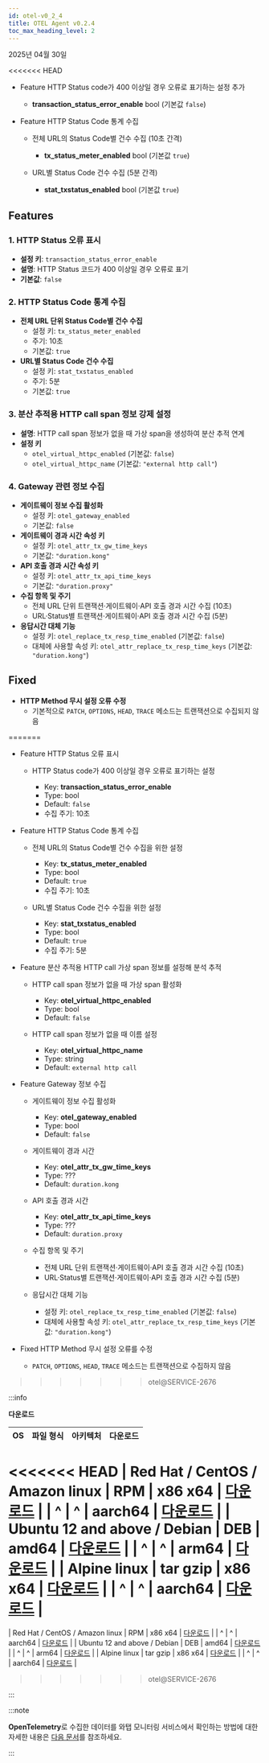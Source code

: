 ```yaml
---
id: otel-v0_2_4
title: OTEL Agent v0.2.4
toc_max_heading_level: 2
---
```


2025년 04월 30일

<<<<<<< HEAD
* <Status priority='1'>Feature</Status> HTTP Status code가 400 이상일 경우 오류로 표기하는 설정 추가

  * **transaction_status_error_enable** <span class='type'>bool</span> (기본값 `false`)

* <Status priority='1'>Feature</Status> HTTP Status Code 통계 수집

  * 전체 URL의 Status Code별 건수 수집 (10초 간격)

    * **tx_status_meter_enabled** <span class='type'>bool</span> (기본값 `true`)

  * URL별 Status Code 건수 수집 (5분 간격)

    * **stat_txstatus_enabled** <span class='type'>bool</span> (기본값 `true`)


## Features

### 1. HTTP Status 오류 표시
- **설정 키**: `transaction_status_error_enable`  
- **설명**: HTTP Status 코드가 400 이상일 경우 오류로 표기  
- **기본값**: `false`

### 2. HTTP Status Code 통계 수집
- **전체 URL 단위 Status Code별 건수 수집**  
  - 설정 키: `tx_status_meter_enabled`  
  - 주기: 10초  
  - 기본값: `true`
- **URL별 Status Code 건수 수집**  
  - 설정 키: `stat_txstatus_enabled`  
  - 주기: 5분  
  - 기본값: `true`

### 3. 분산 추적용 HTTP call span 정보 강제 설정
- **설명**: HTTP call span 정보가 없을 때 가상 span을 생성하여 분산 추적 연계  
- **설정 키**  
  - `otel_virtual_httpc_enabled` (기본값: `false`)  
  - `otel_virtual_httpc_name` (기본값: `"external http call"`)

### 4. Gateway 관련 정보 수집
- **게이트웨이 정보 수집 활성화**  
  - 설정 키: `otel_gateway_enabled`  
  - 기본값: `false`
- **게이트웨이 경과 시간 속성 키**  
  - 설정 키: `otel_attr_tx_gw_time_keys`  
  - 기본값: `"duration.kong"`
- **API 호출 경과 시간 속성 키**  
  - 설정 키: `otel_attr_tx_api_time_keys`  
  - 기본값: `"duration.proxy"`
- **수집 항목 및 주기**  
  - 전체 URL 단위 트랜잭션·게이트웨이·API 호출 경과 시간 수집 (10초)  
  - URL·Status별 트랜잭션·게이트웨이·API 호출 경과 시간 수집 (5분)
- **응답시간 대체 기능**  
  - 설정 키: `otel_replace_tx_resp_time_enabled` (기본값: `false`)  
  - 대체에 사용할 속성 키: `otel_attr_replace_tx_resp_time_keys` (기본값: `"duration.kong"`)

## Fixed

- **HTTP Method 무시 설정 오류 수정**  
  - 기본적으로 `PATCH`, `OPTIONS`, `HEAD`, `TRACE` 메소드는 트랜잭션으로 수집되지 않음

=======
* <Status priority='1'>Feature</Status> HTTP Status 오류 표시

  * HTTP Status code가 400 이상일 경우 오류로 표기하는 설정

    * Key: **transaction_status_error_enable** 
    * Type: <span class='type'>bool</span> 
    * Default: `false`
    * 수집 주기: 10초

* <Status priority='1'>Feature</Status> HTTP Status Code 통계 수집

  * 전체 URL의 Status Code별 건수 수집을 위한 설정

    * Key: **tx_status_meter_enabled** 
    * Type: <span class='type'>bool</span> 
    * Default: `true`
    * 수집 주기: 10초

  * URL별 Status Code 건수 수집을 위한 설정 

    * Key: **stat_txstatus_enabled** 
    * Type: <span class='type'>bool</span> 
    * Default: `true`
    * 수집 주기: 5분

* <Status priority='1'>Feature</Status> 분산 추적용 HTTP call 가상 span 정보를 설정해 분석 추적

  * HTTP call span 정보가 없을 때 가상 span 활성화

    * Key: **otel_virtual_httpc_enabled** 
    * Type: <span class='type'>bool</span> 
    * Default: `false`

  * HTTP call span 정보가 없을 때 이름 설정 

    * Key: **otel_virtual_httpc_name** 
    * Type: <span class='type'>string</span> 
    * Default: `external http call`

* <Status priority='1'>Feature</Status> Gateway 정보 수집

  * 게이트웨이 정보 수집 활성화

    * Key: **otel_gateway_enabled** 
    * Type: <span class='type'>bool</span> 
    * Default: `false`

  * 게이트웨이 경과 시간 

    * Key: **otel_attr_tx_gw_time_keys** 
    * Type: <span class='type'>???</span> 
    * Default: `duration.kong`


  * API 호출 경과 시간 

    * Key: **otel_attr_tx_api_time_keys** 
    * Type: <span class='type'>???</span> 
    * Default: `duration.proxy`

  * 수집 항목 및 주기  
    * 전체 URL 단위 트랜잭션·게이트웨이·API 호출 경과 시간 수집 (10초)  
    * URL·Status별 트랜잭션·게이트웨이·API 호출 경과 시간 수집 (5분)

  * 응답시간 대체 기능  
    * 설정 키: `otel_replace_tx_resp_time_enabled` (기본값: `false`)  
    * 대체에 사용할 속성 키: `otel_attr_replace_tx_resp_time_keys` (기본값: `"duration.kong"`)

* <Status priority='0'>Fixed</Status> HTTP Method 무시 설정 오류를 수정

  * `PATCH`, `OPTIONS`, `HEAD`, `TRACE` 메소드는 트랜잭션으로 수집하지 않음
>>>>>>> otel@SERVICE-2676


:::info

**다운로드**

| OS | 파일 형식 | 아키텍처 | 다운로드 |
| - | :-: | :-: | :-: |
<<<<<<< HEAD
| Red Hat / CentOS / Amazon linux | RPM | x86 x64 | [다운로드](http://repo.whatap.io/centos/6/x86_64/whatap-otel-0.2-3.x86_6) |
| \^ | \^ | aarch64 | [다운로드](http://repo.whatap.io/centos/7/aarch64/whatap-otel-0.2-3.aarch64.rpm) |
| Ubuntu 12 and above / Debian | DEB | amd64 | [다운로드](http://repo.whatap.io/debian/unstable/whatap-otel_0.2.3_amd64.deb) |
| \^ | \^ | arm64 | [다운로드](http://repo.whatap.io/debian/unstable/whatap-otel_0.2.3_arm64.deb) |
| Alpine linux | tar gzip | x86 x64 | [다운로드](http://repo.whatap.io/alpine/x86_64/whatap-otel-0.2.3.tar.gz) |
| \^ | \^ | aarch64 | [다운로드](http://repo.whatap.io/alpine/aarch64/whatap-otel-0.2.3.tar.gz) |
=======
| Red Hat / CentOS / Amazon linux | RPM | x86 x64 | [다운로드](http://repo.whatap.io/centos/6/x86_64/whatap-otel-0.2-4.x86_64) |
| \^ | \^ | aarch64 | [다운로드](http://repo.whatap.io/centos/7/aarch64/whatap-otel-0.2-4.aarch64.rpm) |
| Ubuntu 12 and above / Debian | DEB | amd64 | [다운로드](http://repo.whatap.io/debian/unstable/whatap-otel_0.2.4_amd64.deb) |
| \^ | \^ | arm64 | [다운로드](http://repo.whatap.io/debian/unstable/whatap-otel_0.2.4_arm64.deb) |
| Alpine linux | tar gzip | x86 x64 | [다운로드](http://repo.whatap.io/alpine/x86_64/whatap-otel-0.2.4.tar.gz) |
| \^ | \^ | aarch64 | [다운로드](http://repo.whatap.io/alpine/aarch64/whatap-otel-0.2.4.tar.gz) |
>>>>>>> otel@SERVICE-2676

:::

:::note

**OpenTelemetry**로 수집한 데이터를 와탭 모니터링 서비스에서 확인하는 방법에 대한 자세한 내용은 [다음 문서](../../opentelemetry/introduction)를 참조하세요.

:::